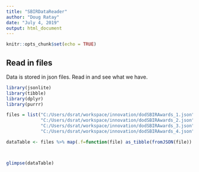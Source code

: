 ```yaml
---
title: "SBIRDataReader"
author: "Doug Ratay"
date: "July 4, 2019"
output: html_document
---
```


```r
knitr::opts_chunk$set(echo = TRUE)
```

## Read in files

Data is stored in json files.  Read in and see what we have.

```r
library(jsonlite)
library(tibble)
library(dplyr)
library(purrr)

files = list("C:/Users/dsrat/workspace/innovation/dodSBIRAwards_1.json",
             "C:/Users/dsrat/workspace/innovation/dodSBIRAwards_2.json",
             "C:/Users/dsrat/workspace/innovation/dodSBIRAwards_3.json",
             "C:/Users/dsrat/workspace/innovation/dodSBIRAwards_4.json")

dataTable <- files %>% map(.f=function(file) as_tibble(fromJSON(file)) %>% select(branch,award_year,woman_owned,company,pi_name,award_title,research_keywords)) %>% bind_rows



glimpse(dataTable)


```


